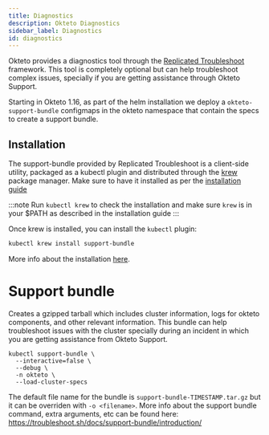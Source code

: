 ```yaml
---
title: Diagnostics
description: Okteto Diagnostics
sidebar_label: Diagnostics
id: diagnostics
---
```


Okteto provides a diagnostics tool through the [Replicated Troubleshoot](https://troubleshoot.sh) framework. This tool is completely optional but can help troubleshoot complex issues, specially if you are getting assistance through Okteto Support.

Starting in Okteto 1.16, as part of the helm installation we deploy a `okteto-support-bundle` configmaps in the okteto namespace that contain the specs to create a support bundle.

## Installation

The support-bundle provided by Replicated Troubleshoot is a client-side utility, packaged as a kubectl plugin and distributed through the [krew](https://github.com/kubernetes-sigs/krew/) package manager. Make sure to have it installed as per the [installation guide](https://krew.sigs.k8s.io/docs/user-guide/setup/install/)

:::note
Run `kubectl krew` to check the installation and make sure `krew` is in your $PATH as described in the installation guide
:::

Once krew is installed, you can install the `kubectl` plugin:

```bash
kubectl krew install support-bundle
```

More info about the installation [here](https://troubleshoot.sh/docs/#installation).

# Support bundle

Creates a gzipped tarball which includes cluster information, logs for okteto components, and other relevant information. This bundle can help troubleshoot issues with the cluster specially during an incident in which you are getting assistance from Okteto Support.

```
kubectl support-bundle \
  --interactive=false \
  --debug \
  -n okteto \
  --load-cluster-specs
```

The default file name for the bundle is `support-bundle-TIMESTAMP.tar.gz` but it can be overriden with `-o <filename>`. More info about the support bundle command, extra arguments, etc can be found here: https://troubleshoot.sh/docs/support-bundle/introduction/

